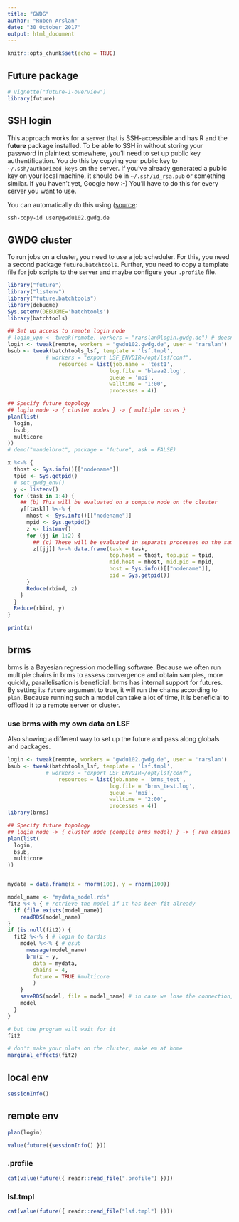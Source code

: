 ```yaml
---
title: "GWDG"
author: "Ruben Arslan"
date: "30 October 2017"
output: html_document
---
```


```r
knitr::opts_chunk$set(echo = TRUE)
```

## Future package

```r
# vignette("future-1-overview")
library(future)
```

## SSH login
This approach works for a server that is SSH-accessible and has R and the __future__ package installed. To be able to SSH in without storing your password in plaintext somewhere, you'll need to set up public key authentification. You do this by copying your public key to `~/.ssh/authorized_keys` on the server. If you've already generated a public key on your local machine, it should be in `~/.ssh/id_rsa.pub` or something similar. If you haven't yet, Google how :-)
You'll have to do this for every server you want to use.

You can automatically do this using ([source](https://askubuntu.com/questions/4830/easiest-way-to-copy-ssh-keys-to-another-machine):

```bash
ssh-copy-id user@gwdu102.gwdg.de
```


## GWDG cluster
To run jobs on a cluster, you need to use a job scheduler. For this, you need a second package `future.batchtools`. Further, you need to copy a template file for job scripts to the server and maybe configure your `.profile` file.

```r
library("future")
library("listenv")
library("future.batchtools")
library(debugme)
Sys.setenv(DEBUGME='batchtools')
library(batchtools)

## Set up access to remote login node
# login_vpn <- tweak(remote, workers = "rarslan@login.gwdg.de") # doesn't work because R not installed
login <- tweak(remote, workers = "gwdu102.gwdg.de", user = 'rarslan')
bsub <- tweak(batchtools_lsf, template = 'lsf.tmpl', 
            # workers = "export LSF_ENVDIR=/opt/lsf/conf",
                resources = list(job.name = 'test1',
                                log.file = 'blaaa2.log',
                                queue = 'mpi',
                                walltime = '1:00',
                                processes = 4))

## Specify future topology
## login node -> { cluster nodes } -> { multiple cores }
plan(list(
  login,
  bsub,
  multicore
))
# demo("mandelbrot", package = "future", ask = FALSE)

x %<-% {
  thost <- Sys.info()[["nodename"]]
  tpid <- Sys.getpid()
  # set_gwdg_env()
  y <- listenv()
  for (task in 1:4) {
    ## (b) This will be evaluated on a compute node on the cluster
    y[[task]] %<-% {
      mhost <- Sys.info()[["nodename"]]
      mpid <- Sys.getpid()
      z <- listenv()
      for (jj in 1:2) {
        ## (c) These will be evaluated in separate processes on the same compute node
        z[[jj]] %<-% data.frame(task = task,
                                top.host = thost, top.pid = tpid,
                                mid.host = mhost, mid.pid = mpid,
                                host = Sys.info()[["nodename"]],
                                pid = Sys.getpid())
      }
      Reduce(rbind, z)
    }
  }
  Reduce(rbind, y)
}

print(x)

```

## brms
brms is a Bayesian regression modelling software. Because we often run multiple chains in brms to assess convergence and obtain samples, more quickly, parallelisation is beneficial. brms has internal support for futures. By setting its `future` argument to true, it will run the chains according to `plan`.
Because running such a model can take a lot of time, it is beneficial to offload it to a remote server or cluster.

### use brms with my own data on LSF
Also showing a different way to set up the future and pass along globals and packages.

```r
login <- tweak(remote, workers = "gwdu102.gwdg.de", user = 'rarslan')
bsub <- tweak(batchtools_lsf, template = 'lsf.tmpl', 
            # workers = "export LSF_ENVDIR=/opt/lsf/conf",
                resources = list(job.name = 'brms_test',
                                log.file = 'brms_test.log',
                                queue = 'mpi',
                                walltime = '2:00',
                                processes = 4))
library(brms)

## Specify future topology
## login node -> { cluster node (compile brms model) } -> { run chains on multiple cores }
plan(list(
  login,
  bsub,
  multicore
))


mydata = data.frame(x = rnorm(100), y = rnorm(100))

model_name <- "mydata_model.rds"
fit2 %<-% { # retrieve the model if it has been fit already
  if (file.exists(model_name))
    readRDS(model_name)
}
if (is.null(fit2)) {
  fit2 %<-% { # login to tardis
    model %<-% { # qsub
      message(model_name)
      brm(x ~ y, 
        data = mydata, 
        chains = 4,
        future = TRUE #multicore
        )
    }
    saveRDS(model, file = model_name) # in case we lose the connection, save the result
    model
  }
}

# but the program will wait for it
fit2

# don't make your plots on the cluster, make em at home
marginal_effects(fit2)
```

## local env
```r
sessionInfo()
```

## remote env
```r
plan(login)

value(future({sessionInfo() }))
```

### .profile
```r
cat(value(future({ readr::read_file(".profile") })))
```

### lsf.tmpl
```r
cat(value(future({ readr::read_file("lsf.tmpl") })))
```

